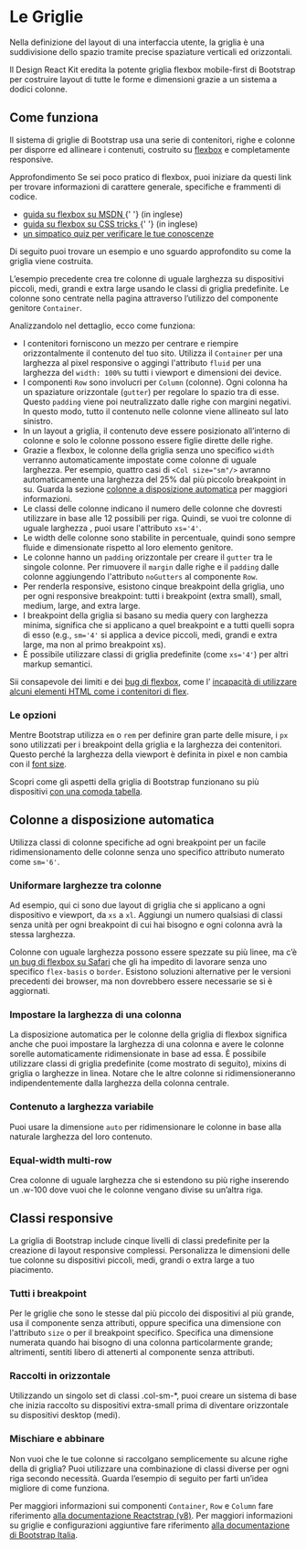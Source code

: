 
<Meta title='Documentazione/Organizzare gli spazi/Griglie' />

# Le Griglie

Nella definizione del layout di una interfaccia utente, la griglia è una suddivisione dello spazio tramite precise spaziature verticali ed orizzontali.

Il Design React Kit eredita la potente griglia flexbox mobile-first di Bootstrap per costruire layout di tutte le forme e dimensioni grazie a un sistema a dodici colonne.

## Come funziona

Il sistema di griglie di Bootstrap usa una serie di contenitori, righe e colonne per disporre ed allineare i contenuti, costruito su [flexbox](https://developer.mozilla.org/en-US/docs/Web/CSS/CSS_Flexible_Box_Layout/Using_CSS_flexible_boxes) e completamente responsive.

<div className='docs'>
  <Callout>
    <CalloutTitle>
      <span className='text'>Approfondimento</span>
    </CalloutTitle>
    <CalloutText>
      Se sei poco pratico di flexbox, puoi iniziare da questi link per trovare
      informazioni di carattere generale, specifiche e frammenti di codice.
      <ul>
        <li>
          <a
            href='https://developer.mozilla.org/en-US/docs/Web/CSS/CSS_Flexible_Box_Layout/Basic_Concepts_of_Flexbox'
            target='_blank'
            rel='noreferrer'
          >
            guida su flexbox su MSDN
          </a>{' '}
          (in inglese)
        </li>
        <li>
          <a
            href='https://css-tricks.com/snippets/css/a-guide-to-flexbox/#flexbox-background'
            target='_blank'
            rel='noreferrer'
          >
            guida su flexbox su CSS tricks
          </a>{' '}
          (in inglese)
        </li>
        <li>
          <a
            href='http://flexboxfroggy.com/#it'
            target='_blank'
            rel='noreferrer'
          >
            un simpatico quiz per verificare le tue conoscenze
          </a>
        </li>
      </ul>
    </CalloutText>
  </Callout>
</div>

Di seguito puoi trovare un esempio e uno sguardo approfondito su come la griglia viene costruita.

<Canvas>
  <Story id='componenti-layout-component--esempio-base' />
</Canvas>

L’esempio precedente crea tre colonne di uguale larghezza su dispositivi piccoli, medi, grandi e extra large usando le classi di griglia predefinite. Le colonne sono centrate nella pagina attraverso l’utilizzo del componente genitore `Container`.

Analizzandolo nel dettaglio, ecco come funziona:

- I contenitori forniscono un mezzo per centrare e riempire orizzontalmente il contenuto del tuo sito. Utilizza il `Container` per una larghezza al pixel responsive o aggingi l'attributo `fluid` per una larghezza del `width: 100%` su tutti i viewport e dimensioni dei device.
- I componenti `Row` sono involucri per `Column` (colonne). Ogni colonna ha un spaziature orizzontale (`gutter`) per regolare lo spazio tra di esse. Questo `padding` viene poi neutralizzato dalle righe con margini negativi. In questo modo, tutto il contenuto nelle colonne viene allineato sul lato sinistro.
- In un layout a griglia, il contenuto deve essere posizionato all’interno di colonne e solo le colonne possono essere figlie dirette delle righe.
- Grazie a flexbox, le colonne della griglia senza uno specifico `width` verranno automaticamente impostate come colonne di uguale larghezza. Per esempio, quattro casi di `<Col size="sm"/>` avranno automaticamente una larghezza del 25% dal più piccolo breakpoint in su. Guarda la sezione [colonne a disposizione automatica](#colonne-a-disposizione-automatica) per maggiori informazioni.
- Le classi delle colonne indicano il numero delle colonne che dovresti utilizzare in base alle 12 possibili per riga. Quindi, se vuoi tre colonne di uguale larghezza , puoi usare l'attributo `xs='4'`.
- Le width delle colonne sono stabilite in percentuale, quindi sono sempre fluide e dimensionate rispetto al loro elemento genitore.
- Le colonne hanno un `padding` orizzontale per creare il `gutter` tra le singole colonne. Per rimuovere il `margin` dalle righe e il `padding` dalle colonne aggiungendo l'attributo `noGutters` al componente `Row`.
- Per renderla responsive, esistono cinque breakpoint della griglia, uno per ogni responsive breakpoint: tutti i breakpoint (extra small), small, medium, large, and extra large.
- I breakpoint della griglia si basano su media query con larghezza minima, significa che si applicano a quel breakpoint e a tutti quelli sopra di esso (e.g., `sm='4'` si applica a device piccoli, medi, grandi e extra large, ma non al primo breakpoint xs).
- È possibile utilizzare classi di griglia predefinite (come `xs='4'`) per altri markup semantici.

Sii consapevole dei limiti e dei [bug di flexbox](https://github.com/philipwalton/flexbugs), come l’ [incapacità di utilizzare alcuni elementi HTML come i contenitori di flex](https://github.com/philipwalton/flexbugs#9-some-html-elements-cant-be-flex-containers).

### Le opzioni

Mentre Bootstrap utilizza `em` o `rem` per definire gran parte delle misure, i `px` sono utilizzati per i breakpoint della griglia e la larghezza dei contenitori. Questo perché la larghezza della viewport è definita in pixel e non cambia con il [font size](https://drafts.csswg.org/mediaqueries-3/#units).

Scopri come gli aspetti della griglia di Bootstrap funzionano su più dispositivi [con una comoda tabella](https://italia.github.io/bootstrap-italia/docs/organizzare-gli-spazi/griglie/#le-opzioni).

## Colonne a disposizione automatica

Utilizza classi di colonne specifiche ad ogni breakpoint per un facile ridimensionamento delle colonne senza uno specifico attributo numerato come `sm='6'`.

### Uniformare larghezze tra colonne

Ad esempio, qui ci sono due layout di griglia che si applicano a ogni dispositivo e viewport, da `xs` a `xl`. Aggiungi un numero qualsiasi di classi senza unità per ogni breakpoint di cui hai bisogno e ogni colonna avrà la stessa larghezza.

<Canvas>
  <Story id='componenti-layout-component--larghezze-standard' />
</Canvas>

Colonne con uguale larghezza possono essere spezzate su più linee, ma c’è [un bug di flexbox su Safari](https://github.com/philipwalton/flexbugs#11-min-and-max-size-declarations-are-ignored-when-wrapping-flex-items) che gli ha impedito di lavorare senza uno specifico `flex-basis` o `border`. Esistono soluzioni alternative per le versioni precedenti dei browser, ma non dovrebbero essere necessarie se si è aggiornati.

<Canvas>
  <Story id='componenti-layout-component--righe-multiple-bug-safari' />
</Canvas>

### Impostare la larghezza di una colonna

La disposizione automatica per le colonne della griglia di flexbox significa anche che puoi impostare la larghezza di una colonna e avere le colonne sorelle automaticamente ridimensionate in base ad essa. È possibile utilizzare classi di griglia predefinite (come mostrato di seguito), mixins di griglia o larghezze in linea. Notare che le altre colonne si ridimensioneranno indipendentemente dalla larghezza della colonna centrale.

<Canvas>
  <Story id='componenti-layout-component--imposta-larghezza-colonne' />
</Canvas>

### Contenuto a larghezza variabile

Puoi usare la dimensione `auto` per ridimensionare le colonne in base alla naturale larghezza del loro contenuto.

<Canvas>
  <Story id='componenti-layout-component--contenuto-larghezza-variabile' />
</Canvas>

### Equal-width multi-row

Crea colonne di uguale larghezza che si estendono su più righe inserendo un .w-100 dove vuoi che le colonne vengano divise su un’altra riga.

<Canvas>
  <Story id='componenti-layout-component--equal-width-multi-row' />
</Canvas>

## Classi responsive

La griglia di Bootstrap include cinque livelli di classi predefinite per la creazione di layout responsive complessi. Personalizza le dimensioni delle tue colonne su dispositivi piccoli, medi, grandi o extra large a tuo piacimento.

### Tutti i breakpoint

Per le griglie che sono le stesse dal più piccolo dei dispositivi al più grande, usa il componente senza attributi, oppure specifica una dimensione con l'attributo `size` o per il breakpoint specifico. Specifica una dimensione numerata quando hai bisogno di una colonna particolarmente grande; altrimenti, sentiti libero di attenerti al componente senza attributi.

<Canvas>
  <Story id='componenti-layout-component--tutti-i-breakpoint' />
</Canvas>

### Raccolti in orizzontale

Utilizzando un singolo set di classi .col-sm-\*, puoi creare un sistema di base che inizia raccolto su dispositivi extra-small prima di diventare orizzontale su dispositivi desktop (medi).

<Canvas>
  <Story id='componenti-layout-component--raccolti-in-orizzontale' />
</Canvas>

### Mischiare e abbinare

Non vuoi che le tue colonne si raccolgano semplicemente su alcune righe della di griglia? Puoi utilizzare una combinazione di classi diverse per ogni riga secondo necessità. Guarda l’esempio di seguito per farti un’idea migliore di come funziona.

<Canvas>
  <Story id='componenti-layout-component--mischiare-e-abbinare' />
</Canvas>

Per maggiori informazioni sui componenti `Container`, `Row` e `Column` fare riferimento [alla documentazione Reactstrap (v8)](https://deploy-preview-2356--reactstrap.netlify.app/components/layout/).
Per maggiori informazioni su griglie e configurazioni aggiuntive fare riferimento [alla documentazione di Bootstrap Italia](https://italia.github.io/bootstrap-italia/docs/organizzare-gli-spazi/griglie/).
